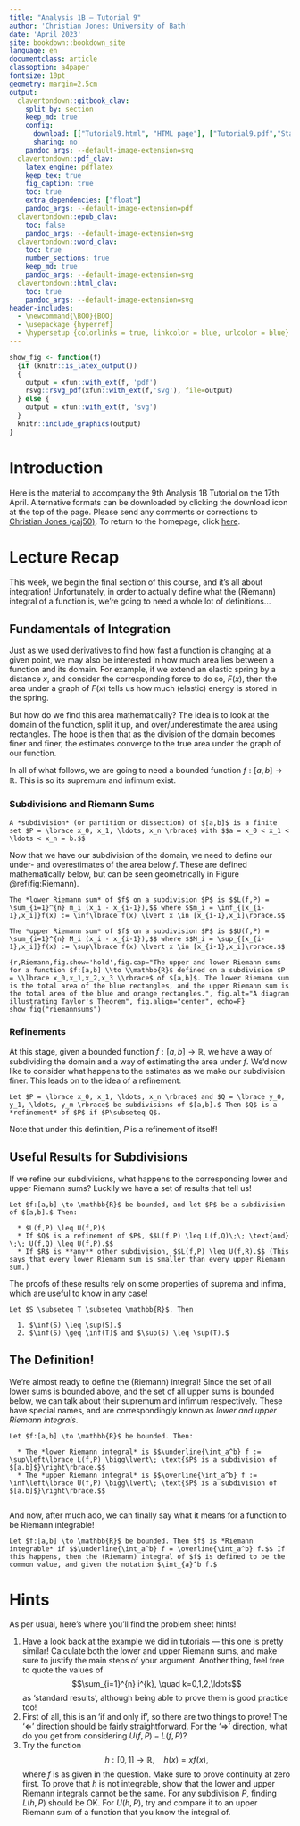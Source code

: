 ```yaml
---
title: "Analysis 1B — Tutorial 9"
author: 'Christian Jones: University of Bath'
date: 'April 2023'
site: bookdown::bookdown_site
language: en
documentclass: article
classoption: a4paper
fontsize: 10pt
geometry: margin=2.5cm
output:
  clavertondown::gitbook_clav:
    split_by: section
    keep_md: true
    config:
      download: [["Tutorial9.html", "HTML page"], ["Tutorial9.pdf","Standard print PDF"], ["Tutorial9Clear.pdf","Clear print PDF"], ["Tutorial9Large.pdf","Large print PDF"], ["Tutorial9.docx","Accessible Word document"], ["Tutorial9.epub","Accessible EPub book" ]]
      sharing: no
    pandoc_args: --default-image-extension=svg
  clavertondown::pdf_clav:
    latex_engine: pdflatex
    keep_tex: true
    fig_caption: true
    toc: true
    extra_dependencies: ["float"]
    pandoc_args: --default-image-extension=pdf
  clavertondown::epub_clav:
    toc: false
    pandoc_args: --default-image-extension=svg
  clavertondown::word_clav:
    toc: true
    number_sections: true
    keep_md: true
    pandoc_args: --default-image-extension=svg
  clavertondown::html_clav:
    toc: true
    pandoc_args: --default-image-extension=svg
header-includes:
  - \newcommand{\BOO}{BOO}
  - \usepackage {hyperref}
  - \hypersetup {colorlinks = true, linkcolor = blue, urlcolor = blue}
---
```

<!-- This is needed since I am working with svg files from mathcha.io. It converts the graphics files to something that can be used in the pdf files. Code taken from https://stackoverflow.com/questions/50165404/how-to-make-a-pdf-using-bookdown-including-svg-images/56044642#56044642 -->
```r
show_fig <- function(f)
  {if (knitr::is_latex_output())
  {
    output = xfun::with_ext(f, 'pdf')
    rsvg::rsvg_pdf(xfun::with_ext(f,'svg'), file=output)
  } else {
    output = xfun::with_ext(f, 'svg')
  }
  knitr::include_graphics(output)
}
```
\newpage
\pagenumbering{arabic}

# Introduction {-}
Here is the material to accompany the 9th Analysis 1B Tutorial on the 17th April. Alternative formats can be downloaded by clicking the download icon at the top of the page. Please send any comments or corrections to [Christian Jones (caj50)](mailto:caj50@bath.ac.uk). To return to the homepage, click [here](http://caj50.github.io/tutoring.html).

<!--<details open>
<summary>Want to ruin the surprise?</summary>
<br>
Well, you asked for it!
</details>-->

# Lecture Recap
This week, we begin the final section of this course, and it's all about integration! Unfortunately, in order to actually define what the (Riemann) integral of a function is, we're going to need a whole lot of definitions...

## Fundamentals of Integration

Just as we used derivatives to find how fast a function is changing at a given point, we may also be interested in how much area lies between a function and its domain. For example, if we extend an elastic spring by a distance $x$, and consider the corresponding force to do so, $F(x)$, then the area under a graph of $F(x)$ tells us how much (elastic) energy is stored in the spring.

But how do we find this area mathematically? The idea is to look at the domain of the function, split it up, and over/underestimate the area using rectangles. The hope is then that as the division of the domain becomes finer and finer, the estimates converge to the true area under the graph of our function.

In all of what follows, we are going to need a bounded function $f : [a,b] \to \mathbb{R}$. This is so its supremum and infimum exist.

### Subdivisions and Riemann Sums

```definition
A *subdivision* (or partition or dissection) of $[a,b]$ is a finite set $P = \lbrace x_0, x_1, \ldots, x_n \rbrace$ with $$a = x_0 < x_1 < \ldots < x_n = b.$$

```

Now that we have our subdivision of the domain, we need to define our under- and overestimates of the area below $f$. These are defined mathematically below, but can be seen geometrically in Figure \@ref(fig:Riemann).

```definition
The *lower Riemann sum* of $f$ on a subdivision $P$ is $$L(f,P) = \sum_{i=1}^{n} m_i (x_i - x_{i-1}),$$ where $$m_i = \inf_{[x_{i-1},x_i]}f(x) := \inf\lbrace f(x) \lvert x \in [x_{i-1},x_i]\rbrace.$$
```

```definition
The *upper Riemann sum* of $f$ on a subdivision $P$ is $$U(f,P) = \sum_{i=1}^{n} M_i (x_i - x_{i-1}),$$ where $$M_i = \sup_{[x_{i-1},x_i]}f(x) := \sup\lbrace f(x) \lvert x \in [x_{i-1},x_i]\rbrace.$$
```


```{r,Riemann,fig.show='hold',fig.cap="The upper and lower Riemann sums for a function $f:[a,b] \\to \\mathbb{R}$ defined on a subdivision $P = \\lbrace x_0,x_1,x_2,x_3 \\rbrace$ of $[a,b]$. The lower Riemann sum is the total area of the blue rectangles, and the upper Riemann sum is the total area of the blue and orange rectangles.", fig.alt="A diagram illustrating Taylor's Theorem", fig.align="center", echo=F}
show_fig("riemannsums")
```

### Refinements
At this stage, given a bounded function $f:[a,b] \to \mathbb{R}$, we have a way of subdividing the domain and a way of estimating the area under $f$. We'd now like to consider what happens to the estimates as we make our subdivision finer. This leads on to the idea of a refinement:

```definition
Let $P = \lbrace x_0, x_1, \ldots, x_n \rbrace$ and $Q = \lbrace y_0, y_1, \ldots, y_m \rbrace$ be subdivisions of $[a,b].$ Then $Q$ is a *refinement* of $P$ if $P\subseteq Q$.
```
Note that under this definition, $P$ is a refinement of itself!

## Useful Results for Subdivisions
If we refine our subdivisions, what happens to the corresponding lower and upper Riemann sums? Luckily we have a set of results that tell us!

```proposition
Let $f:[a,b] \to \mathbb{R}$ be bounded, and let $P$ be a subdivision of $[a,b].$ Then:
  
  * $L(f,P) \leq U(f,P)$
  * If $Q$ is a refinement of $P$, $$L(f,P) \leq L(f,Q)\;\; \text{and} \;\; U(f,Q) \leq U(f,P).$$
  * If $R$ is **any** other subdivision, $$L(f,P) \leq U(f,R).$$ (This says that every lower Riemann sum is smaller than every upper Riemann sum.)

```
The proofs of these results rely on some properties of suprema and infima, which are useful to know in any case!

```proposition

Let $S \subseteq T \subseteq \mathbb{R}$. Then 
  
  1. $\inf(S) \leq \sup(S).$
  2. $\inf(S) \geq \inf(T)$ and $\sup(S) \leq \sup(T).$

```

## The Definition!
We're almost ready to define the (Riemann) integral! Since the set of all lower sums is bounded above, and the set of all upper sums is bounded below, we can talk about their supremum and infimum respectively. These have special names, and are correspondingly known as *lower and upper Riemann integrals*.

```definition
Let $f:[a,b] \to \mathbb{R}$ be bounded. Then:
  
  * The *lower Riemann integral* is $$\underline{\int_a^b} f := \sup\left\lbrace L(f,P) \bigg\lvert\; \text{$P$ is a subdivision of $[a.b]$}\right\rbrace.$$
  * The *upper Riemann integral* is $$\overline{\int_a^b} f := \inf\left\lbrace U(f,P) \bigg\lvert\; \text{$P$ is a subdivision of $[a.b]$}\right\rbrace.$$
  
```

And now, after much ado, we can finally say what it means for a function to be Riemann integrable!

```definition
Let $f:[a,b] \to \mathbb{R}$ be bounded. Then $f$ is *Riemann integrable* if $$\underline{\int_a^b} f = \overline{\int_a^b} f.$$ If this happens, then the (Riemann) integral of $f$ is defined to be the common value, and given the notation $\int_{a}^b f.$
```

# Hints
As per usual, here's where you'll find the problem sheet hints!

1) Have a look back at the example we did in tutorials — this one is pretty similar! Calculate both the lower and upper Riemann sums, and make sure to justify the main steps of your argument. Another thing, feel free to quote the values of $$\sum_{i=1}^{n} i^{k}, \quad k=0,1,2,\ldots$$ as 'standard results', although being able to prove them is good practice too!
2) First of all, this is an 'if and only if', so there are two things to prove! The '$\Leftarrow$' direction should be fairly straightforward. For the '$\Rightarrow$' direction, what do you get from considering $U(f,P) - L(f,P)$?
3) Try the function $$h:[0,1] \to \mathbb{R}, \quad h(x) = xf(x),$$ where $f$ is as given in the question. Make sure to prove continuity at zero first. To prove that $h$ is not integrable, show that the lower and upper Riemann integrals cannot be the same. For any subdivision $P$, finding $L(h,P)$ should be OK. For $U(h,P)$, try and compare it to an upper Riemann sum of a function that you know the integral of.
 

